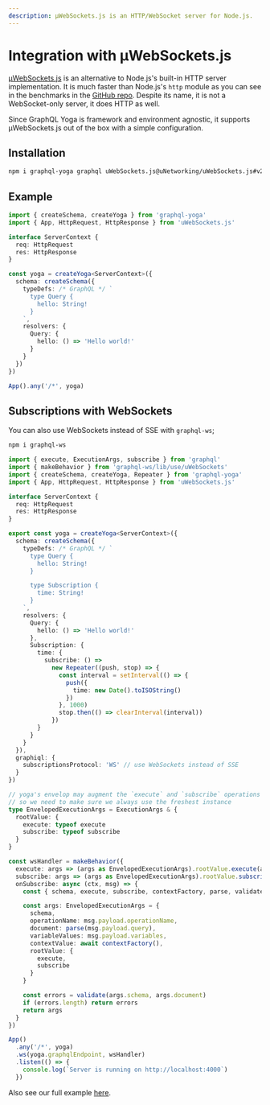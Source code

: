 ```yaml
---
description: µWebSockets.js is an HTTP/WebSocket server for Node.js.
---
```


# Integration with µWebSockets.js

[µWebSockets.js](https://github.com/uNetworking/uWebSockets.js) is an alternative to Node.js's
built-in HTTP server implementation. It is much faster than Node.js's `http` module as you can
see in the benchmarks in the
[GitHub repo](https://github.com/uNetworking/uWebSockets/tree/master/benchmarks#benchmark-driven-development).
Despite its name, it is not a WebSocket-only server, it does HTTP as well.

Since GraphQL Yoga is framework and environment agnostic, it supports µWebSockets.js out of the box
with a simple configuration.

## Installation

```sh npm2yarn
npm i graphql-yoga graphql uWebSockets.js@uNetworking/uWebSockets.js#v20.31.0
```

## Example

```ts filename="index.ts"
import { createSchema, createYoga } from 'graphql-yoga'
import { App, HttpRequest, HttpResponse } from 'uWebSockets.js'

interface ServerContext {
  req: HttpRequest
  res: HttpResponse
}

const yoga = createYoga<ServerContext>({
  schema: createSchema({
    typeDefs: /* GraphQL */ `
      type Query {
        hello: String!
      }
    `,
    resolvers: {
      Query: {
        hello: () => 'Hello world!'
      }
    }
  })
})

App().any('/*', yoga)
```

## Subscriptions with WebSockets

You can also use WebSockets instead of SSE with `graphql-ws`;

```sh npm2yarn
npm i graphql-ws
```

```ts filename="index.ts"
import { execute, ExecutionArgs, subscribe } from 'graphql'
import { makeBehavior } from 'graphql-ws/lib/use/uWebSockets'
import { createSchema, createYoga, Repeater } from 'graphql-yoga'
import { App, HttpRequest, HttpResponse } from 'uWebSockets.js'

interface ServerContext {
  req: HttpRequest
  res: HttpResponse
}

export const yoga = createYoga<ServerContext>({
  schema: createSchema({
    typeDefs: /* GraphQL */ `
      type Query {
        hello: String!
      }

      type Subscription {
        time: String!
      }
    `,
    resolvers: {
      Query: {
        hello: () => 'Hello world!'
      },
      Subscription: {
        time: {
          subscribe: () =>
            new Repeater((push, stop) => {
              const interval = setInterval(() => {
                push({
                  time: new Date().toISOString()
                })
              }, 1000)
              stop.then(() => clearInterval(interval))
            })
        }
      }
    }
  }),
  graphiql: {
    subscriptionsProtocol: 'WS' // use WebSockets instead of SSE
  }
})

// yoga's envelop may augment the `execute` and `subscribe` operations
// so we need to make sure we always use the freshest instance
type EnvelopedExecutionArgs = ExecutionArgs & {
  rootValue: {
    execute: typeof execute
    subscribe: typeof subscribe
  }
}

const wsHandler = makeBehavior({
  execute: args => (args as EnvelopedExecutionArgs).rootValue.execute(args),
  subscribe: args => (args as EnvelopedExecutionArgs).rootValue.subscribe(args),
  onSubscribe: async (ctx, msg) => {
    const { schema, execute, subscribe, contextFactory, parse, validate } = yoga.getEnveloped(ctx)

    const args: EnvelopedExecutionArgs = {
      schema,
      operationName: msg.payload.operationName,
      document: parse(msg.payload.query),
      variableValues: msg.payload.variables,
      contextValue: await contextFactory(),
      rootValue: {
        execute,
        subscribe
      }
    }

    const errors = validate(args.schema, args.document)
    if (errors.length) return errors
    return args
  }
})

App()
  .any('/*', yoga)
  .ws(yoga.graphqlEndpoint, wsHandler)
  .listen(() => {
    console.log(`Server is running on http://localhost:4000`)
  })
```

Also see our full example
[here](https://github.com/dotansimha/graphql-yoga/blob/main/examples/uwebsockets/src/app.ts).
